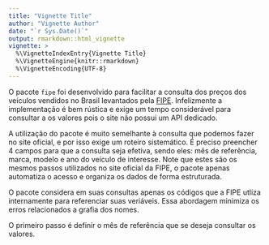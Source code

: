 ```yaml
---
title: "Vignette Title"
author: "Vignette Author"
date: "`r Sys.Date()`"
output: rmarkdown::html_vignette
vignette: >
  %\VignetteIndexEntry{Vignette Title}
  %\VignetteEngine{knitr::rmarkdown}
  %\VignetteEncoding{UTF-8}
---
```


O pacote `fipe` foi desenvolvido para facilitar a consulta dos preços dos veículos vendidos no Brasil levantados pela [FIPE](http://www.fipe.org.br/). Infelizmente a implementação é bem rústica e exige um tempo considerável para consultar a os valores pois o site não possui um API dedicado. 

A utilização do pacote é muito semelhante à consulta que podemos fazer no site oficial, e por isso exige um roteiro sistemático. É preciso preencher 4 campos para que a consulta seja efetiva, sendo eles: mês de referência, marca, modelo e ano do veículo de interesse. Note que estes são os mesmos passos utilizados no site oficial da FIPE, o pacote apenas automatiza o acesso e organiza os dados de forma estruturada.

O pacote considera em suas consultas apenas os códigos que a FIPE utliza internamente para referenciar suas veriáveis. Essa abordagem minimiza os erros relacionados a grafia dos nomes.

O primeiro passo é definir o mês de referência que se deseja consultar os valores.
